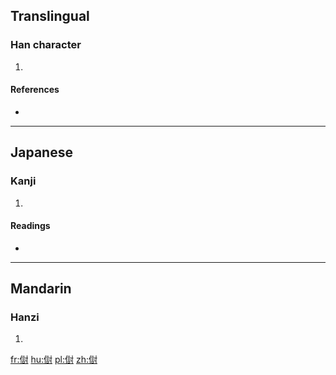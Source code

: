 ==Translingual==

===Han character===
{{Han char|rn=9|rad=人|as=10|sn=12|four=|canj=OYRI|ids=⿰亻討}}

# {{defn|Han|sort=人10}}

====References====
* {{Han ref|kx=0113.310|dkj=00976|dj=0242.040|hdz=10204.070|uh=50A0|ud=20640}}

----

==Japanese==

===Kanji===
{{ja-kanji|grade=|rs=人10}}

# {{defn|lang=ja|sort=人10}}

====Readings====
* {{ja-readings|on=[[はつ]] (hatsu), [[ぼち]] (bochi)|kun=[[そむく]] (somuku), [[うつ]] (utsu)}}

----

==Mandarin==

===Hanzi===
{{cmn-hanzi|pin=[[fā]] ([[fa1]])|wg=fa<sup>1</sup>}}

# {{defn|lang=cmn|sort=人10}}

[[fr:傠]]
[[hu:傠]]
[[pl:傠]]
[[zh:傠]]